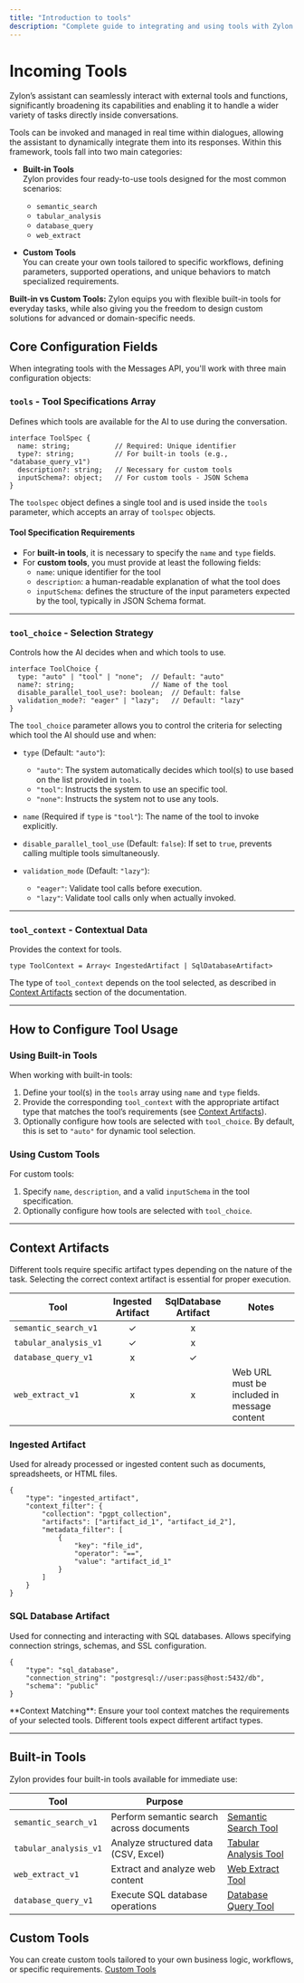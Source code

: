 ```yaml
---
title: "Introduction to tools"
description: "Complete guide to integrating and using tools with Zylon's"
---
```




# Incoming Tools

Zylon’s assistant can seamlessly interact with external tools and functions, significantly broadening its capabilities and enabling it to handle a wider variety of tasks directly inside conversations.

Tools can be invoked and managed in real time within dialogues, allowing the assistant to dynamically integrate them into its responses. Within this framework, tools fall into two main categories:

- **Built-in Tools**  
  Zylon provides four ready-to-use tools designed for the most common scenarios:
  - `semantic_search`
  - `tabular_analysis`
  - `database_query`
  - `web_extract`
  

- **Custom Tools**  
  You can create your own tools tailored to specific workflows, defining parameters, supported operations, and unique behaviors to match specialized requirements.

<Callout type="info">
  <strong>Built-in vs Custom Tools:</strong> Zylon equips you with flexible built-in tools for everyday tasks, while also giving you the freedom to design custom solutions for advanced or domain-specific needs.
</Callout>


## Core Configuration Fields

When integrating tools with the Messages API, you'll work with three main configuration objects:

### `tools` - Tool Specifications Array

Defines which tools are available for the AI to use during the conversation.

```
interface ToolSpec {
  name: string;           // Required: Unique identifier
  type?: string;          // For built-in tools (e.g., "database_query_v1")
  description?: string;   // Necessary for custom tools
  inputSchema?: object;   // For custom tools - JSON Schema
}
```

The `toolspec` object defines a single tool and is used inside the `tools` parameter, which accepts an array of `toolspec` objects.

#### Tool Specification Requirements

- For **built-in tools**, it is necessary to specify the `name` and `type` fields.
- For **custom tools**, you must provide at least the following fields:
  - `name`: unique identifier for the tool
  - `description`: a human-readable explanation of what the tool does
  - `inputSchema`: defines the structure of the input parameters expected by the tool, typically in JSON Schema format.

---

### `tool_choice` - Selection Strategy

Controls how the AI decides when and which tools to use.

```
interface ToolChoice {
  type: "auto" | "tool" | "none";  // Default: "auto"
  name?: string;                   // Name of the tool
  disable_parallel_tool_use?: boolean;  // Default: false
  validation_mode?: "eager" | "lazy";   // Default: "lazy"
}
```

The `tool_choice` parameter allows you to control the criteria for selecting which tool the AI should use and when:

- `type` (Default: `"auto"`):  
  - `"auto"`: The system automatically decides which tool(s) to use based on the list provided in `tools`.  
  - `"tool"`: Instructs the system to use an specific tool.
  - `"none"`: Instructs the system not to use any tools.
  
- `name` (Required if `type` is `"tool"`): The name of the tool to invoke explicitly.

- `disable_parallel_tool_use` (Default: `false`): If set to `true`, prevents calling multiple tools simultaneously.

- `validation_mode` (Default: `"lazy"`):  
  - `"eager"`: Validate tool calls before execution.  
  - `"lazy"`: Validate tool calls only when actually invoked.

---

### `tool_context` - Contextual Data

Provides the context for tools.

```
type ToolContext = Array< IngestedArtifact | SqlDatabaseArtifact>
``` 
The type of `tool_context` depends on the tool selected, as described in [Context Artifacts](/api-reference/tools/introduction-to-tools#context-artifacts) section of the documentation.

---

## How to Configure Tool Usage

### Using Built-in Tools

When working with built-in tools:

1. Define your tool(s) in the `tools` array using `name` and `type` fields.  
2. Provide the corresponding `tool_context` with the appropriate artifact type that matches the tool’s requirements (see [Context Artifacts](/api-reference/tools/introduction-to-tools#context-artifacts)).  
3. Optionally configure how tools are selected with `tool_choice`. By default, this is set to `"auto"` for dynamic tool selection.

### Using Custom Tools

For custom tools:

1. Specify `name`, `description`, and a valid `inputSchema` in the tool specification.  
2. Optionally configure how tools are selected with `tool_choice`.

---


## Context Artifacts

Different tools require specific artifact types depending on the nature of the task. Selecting the correct context artifact is essential for proper execution.

| Tool                  | Ingested Artifact | SqlDatabase Artifact | Notes |
|-----------------------|:-----------------:|:--------------------:|-------|
| `semantic_search_v1`  | ✓                 | x                    |       |
| `tabular_analysis_v1` | ✓                 | x                    |  |
| `database_query_v1`   | x                 | ✓                    |       |
| `web_extract_v1`      | x                 | x                    | Web URL must be included in message content |



### Ingested Artifact

Used for already processed or ingested content such as documents, spreadsheets, or HTML files.

```
{
    "type": "ingested_artifact",
    "context_filter": {
        "collection": "pgpt_collection",
        "artifacts": ["artifact_id_1", "artifact_id_2"],
        "metadata_filter": [
            {
                "key": "file_id",
                "operator": "==",
                "value": "artifact_id_1"
            }
        ]
    }
}
```

### SQL Database Artifact

Used for connecting and interacting with SQL databases. Allows specifying connection strings, schemas, and SSL configuration.

```
{
    "type": "sql_database",
    "connection_string": "postgresql://user:pass@host:5432/db",
    "schema": "public"
}
```

<Callout type="warning">
  **Context Matching**: Ensure your tool context matches the requirements of your selected tools. Different tools expect different artifact types.
</Callout>

---

## Built-in Tools

Zylon provides four built-in tools available for immediate use:

| Tool                  | Purpose                          |  |
|-----------------------|----------------------------------|-----------|
| `semantic_search_v1`  | Perform semantic search across documents | [Semantic Search Tool](/tools/built-in/semantic_search-tool) |
| `tabular_analysis_v1` | Analyze structured data (CSV, Excel)     | [Tabular Analysis Tool](/tools/built-in/tabular_analysis-tool) |
| `web_extract_v1`      | Extract and analyze web content          | [Web Extract Tool](/tools/built-in/web_extract-tool) |
| `database_query_v1`   | Execute SQL database operations          | [Database Query Tool](/tools/built-in/database_query-tool) |

## Custom Tools

You can create custom tools tailored to your own business logic, workflows, or specific requirements. [Custom Tools](/tools/custom/custom-tools)

